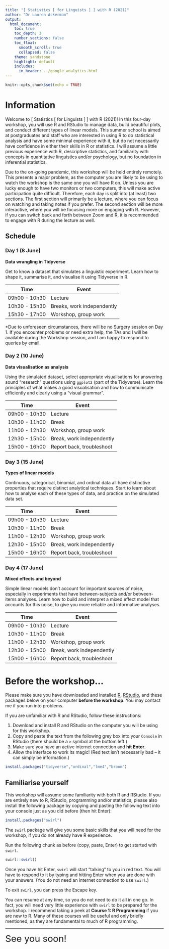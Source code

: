 ```yaml
---
title: "[ Statistics [ for Linguists ] ] with R (2021)"
author: "Dr Lauren Ackerman"
output:
  html_document:
    toc: true
    toc_depth: 3
    number_sections: false
    toc_float: 
      smooth_scroll: true
      collapsed: false
    theme: sandstone
    highlight: default
    includes: 
      in_header: ../google_analytics.html
---
```


```r
knitr::opts_chunk$set(echo = TRUE)
```

# Information

Welcome to [ Statistics [ for Linguists ] ] with R (2021)! In this four-day workshop, you will use R and RStudio to manage data, build beautiful plots, and conduct different types of linear models. This summer school is aimed at postgraduates and staff who are interested in using R to do statistical analysis and have some minimal experience with it, but do not necessarily have confidence in either their skills in R or statistics. I will assume a little previous experience with R, descriptive statistics, and familiarity with concepts in quantitative linguistics and/or psychology, but no foundation in inferential statistics.

Due to the on-going pandemic, this workshop will be held entirely remotely. This presents a major problem, as the computer you are likely to be using to watch the workshop is the same one you will have R on. Unless you are lucky enough to have two monitors or two computers, this will make active participation quite difficult. Therefore, each day is split into (at least) two sections. The first section will primarily be a lecture, where you can focus on watching and taking notes if you prefer. The second section will be more interactive, where you will be focusing more on engaging with R. However, if you can switch back and forth between Zoom and R, it is recommended to engage with R during the lecture as well.

## Schedule

### Day 1 (8 June)

**Data wrangling in Tidyverse**

Get to know a dataset that simulates a linguistic experiment. Learn how to shape it, summarise it, and visualise it using Tidyverse in R.

| Time | Event |
| --- | --- |
| 09h00 - 10h30 | Lecture |
| 10h30 - 15h30 | Breaks, work independently |
| 15h30 - 17h00 | Workshop, group work |

*Due to unforeseen circumstances, there will be no Surgery session on Day 1. If you encounter problems or need extra help, the TAs and I will be available during the Workshop session, and I am happy to respond to queries by email.

### Day 2 (10 June)

**Data visualisation as analysis**

Using the simulated dataset, select appropriate visualisations for answering sound “research” questions using `ggplot2` (part of the Tidyverse). Learn the principles of what makes a good visualisation and how to communicate efficiently and clearly using a “visual grammar”.

| Time | Event |
| --- | --- |
| 09h00 - 10h30 | Lecture |
| 10h30 - 11h00 | Break |
| 11h00 - 12h30 | Workshop, group work |
| 12h30 - 15h00 | Break, work independently |
| 15h00 - 16h00 | Report back, troubleshoot |

### Day 3 (15 June)

**Types of linear models**

Continuous, categorical, binomial, and ordinal data all have distinctive properties that require distinct analytical techniques. Start to learn about how to analyse each of these types of data, and practice on the simulated data set.

| Time | Event |
| --- | --- |
| 09h00 - 10h30 | Lecture |
| 10h30 - 11h00 | Break |
| 11h00 - 12h30 | Workshop, group work |
| 12h30 - 15h00 | Break, work independently |
| 15h00 - 16h00 | Report back, troubleshoot |

### Day 4 (17 June)

**Mixed effects and beyond**

Simple linear models don’t account for important sources of noise, especially in experiments that have between-subjects and/or between-items analyses. Learn how to build and interpret a mixed effect model that accounts for this noise, to give you more reliable and informative analyses.

| Time | Event |
| --- | --- |
| 09h00 - 10h30 | Lecture |
| 10h30 - 11h00 | Break |
| 11h00 - 12h30 | Workshop, group work |
| 12h30 - 15h00 | Break, work independently |
| 15h00 - 16h00 | Report back, troubleshoot |

# Before the workshop...

Please make sure you have downloaded and installed [R](https://cran.r-project.org/), [RStudio](https://www.rstudio.com/products/rstudio/download/), and these packages below on your computer **before the workshop**. You may contact me if you run into problems. 

If you are unfamiliar with R and RStudio, follow these instructions:

1. Download and install R and RStudio on the computer you will be using for this workshop.
2. Copy and paste the text from the following grey box into your `Console` in RStudio (there should be a `>` symbol at the bottom left.)
3. Make sure you have an active internet connection and **hit Enter**.
4. Allow the interface to work its magic! (Red text isn't necessarily bad -- it can simply be information.)

```r
install.packages("tidyverse","ordinal","lme4","broom")
```

## Familiarise yourself

This workshop will assume some familiarity with both R and RStudio. If you are entirely new to R, RStudio, programming and/or statistics, please also install the following package by copying and pasting the following text into your console just as you did before (then hit Enter):

```r
install.packages("swirl")
```

The `swirl` package will give you some basic skills that you will need for the workshop, if you do not already have R experience.

Run the following chunk as before (copy, paste, Enter) to get started with `swirl`.
```r
swirl::swirl()
```

Once you have hit Enter, `swirl` will start "talking" to you in red text. You will have to respond to it by typing and hitting Enter when you are done with your answers. (You do not need an internet connection to use `swirl`.)

To exit `swirl`, you can press the Escape key.

You can resume at any time, so you do not need to do it all in one go. In fact, you will need very little experience with `swirl` to be prepared for the workshop. I recommend taking a peek at **Course 1: R Programming** if you are new to R. Many of these courses will be useful and only briefly mentioned, as they are fundamental to much of R programming.

***
<big><big><big><big>See you soon!</big></big></big></big>